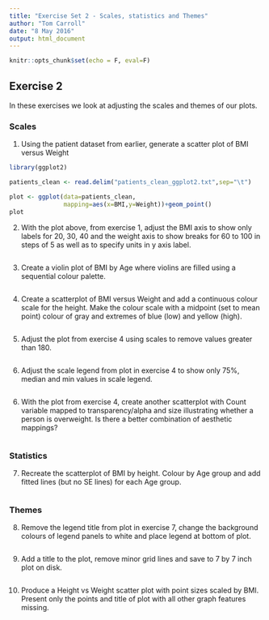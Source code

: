 ```yaml
---
title: "Exercise Set 2 - Scales, statistics and Themes"
author: "Tom Carroll"
date: "8 May 2016"
output: html_document
---
```


```r
knitr::opts_chunk$set(echo = F, eval=F)
```

## Exercise 2

In these exercises we look at adjusting the scales and themes of our plots.

### Scales

1. Using the patient dataset from earlier, generate a scatter plot of BMI versus Weight

```r
library(ggplot2)

patients_clean <- read.delim("patients_clean_ggplot2.txt",sep="\t")

plot <- ggplot(data=patients_clean,
               mapping=aes(x=BMI,y=Weight))+geom_point()
plot
```

2. With the plot above, from exercise 1, adjust the BMI axis to show only labels for 20, 30, 40 and the weight axis to show breaks for 60 to 100 in steps of 5 as well as to specify units in y axis label. 


```r

```



3. Create a violin plot of BMI by Age where violins are filled using a sequential colour palette.

```r

```            

4. Create a scatterplot of BMI versus Weight and add a continuous colour scale for the height. Make the colour scale  with a midpoint (set to mean point) colour of gray and extremes of blue (low) and yellow (high).


```r

```

5. Adjust the plot from exercise 4 using scales to remove values greater than 180.

```r

```

6. Adjust the scale legend from plot in exercise 4 to show only 75%, median and min values in scale legend.

```r

```


6. With the plot from exercise 4, create another scatterplot with Count variable mapped to transparency/alpha and size illustrating whether a person is overweight. 
Is there a better combination of aesthetic mappings?

```r

```

### Statistics

7. Recreate the scatterplot of BMI by height. Colour by Age group and add fitted lines (but no SE lines) for each Age group. 


```r

```

### Themes

8. Remove the legend title from plot in exercise 7, change the background colours of legend panels to white and place legend at bottom of plot.

```r


```

9. Add a title to the plot, remove minor grid lines and save to 7 by 7 inch plot on disk.

```r
```

10. Produce a Height vs Weight scatter plot with point sizes scaled by BMI. 
Present only the points and title of plot with all other graph features missing.


